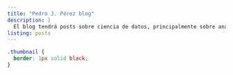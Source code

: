 ```yaml
---
title: "Pedro J. Pérez blog"
description: |
  El blog tendrá posts sobre ciencia de datos, principalmente sobre análisis y manejo de datos con R. La intención es que el blog de al lado, R & flowers, acoja los posts digamos más personales y quizás menos trabajados. Todos los hago para aprender y divertirme con R.
listing: posts
---
```



```css
.thumbnail {
  border: 1px solid black;
}
```